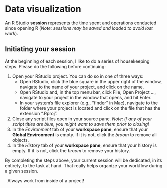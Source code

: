 # Data visualization

An R Studio **session** represents the time spent and operations conducted since opening R (*Note: sessions may be saved and loaded to avoid lost work*).

## Initiating your session

At the beginning of each session, I like to do a series of housekeeping steps. Please do the following before continuing:

1.  Open your RStudio project. You can do so in one of three ways:
    -   Open RStudio, click the blue square in the upper right of the window, navigate to the name of your project, and click on the name.
    -   Open RStudio and, in the top menu bar, click File, Open Project ..., navigate to your project in the window that opens, and hit Enter.
    -   In your system's file explorer (e.g., "finder" in Mac), navigate to the folder where your project is located and click on the file that has the extension ".Rproj".
2.  Close any script files open in your source pane. *Note: If any of your script titles are blue, you might want to save them prior to closing!*
3.  In the *Environment* tab of your **workspace pane**, ensure that your **Global Environment** is empty. If it is not, click the *broom* to remove all objects.
4.  In the *History* tab of your **workspace pane**, ensure that your history is empty. If it is not, click the *broom* to remove your history.

By completing the steps above, your current session will be dedicated, in its entirety, to the task at hand. That really helps organize your workflow during a given session.

::: mysecret
<i class="fas fa-user-secret" style="font-size:36px"></i>  [Always work from inside of a project!]{style="font-size: 1em;"}
:::
